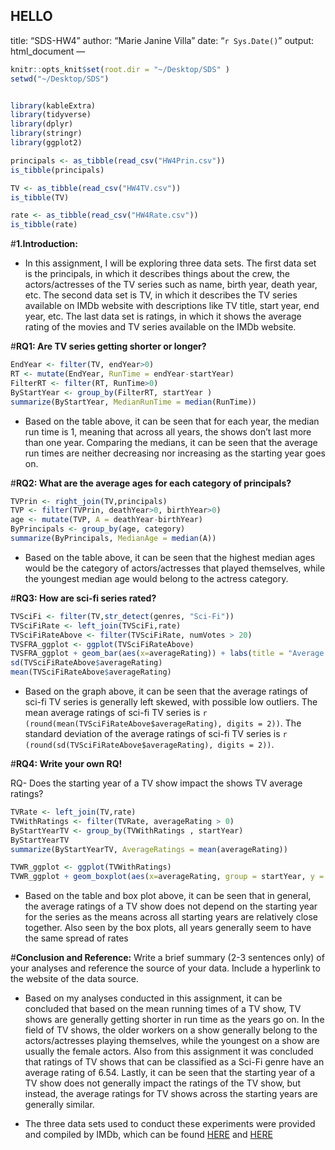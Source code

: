HELLO
---
title: "SDS-HW4"
author: "Marie Janine Villa"
date: "`r Sys.Date()`"
output: html_document
---

```r
knitr::opts_knit$set(root.dir = "~/Desktop/SDS" )
setwd("~/Desktop/SDS")


library(kableExtra)
library(tidyverse)
library(dplyr)
library(stringr)
library(ggplot2)

principals <- as_tibble(read_csv("HW4Prin.csv"))
is_tibble(principals)

TV <- as_tibble(read_csv("HW4TV.csv"))
is_tibble(TV)

rate <- as_tibble(read_csv("HW4Rate.csv"))
is_tibble(rate)

```

#**1.Introduction:**

  - In this assignment, I will be exploring three data sets. The first data set is the principals, in which it describes things about the crew, the actors/actresses of the TV series such as name, birth year, death year, etc. The second data set is TV, in which it describes the TV series available on IMDb website with descriptions like TV title, start year, end year, etc. The last data set is ratings, in which it shows the average rating of the movies and TV series available on the IMDb website. 
  
  
#**RQ1: Are TV series getting shorter or longer?**


```r
EndYear <- filter(TV, endYear>0)
RT <- mutate(EndYear, RunTime = endYear-startYear)
FilterRT <- filter(RT, RunTime>0)
ByStartYear <- group_by(FilterRT, startYear )
summarize(ByStartYear, MedianRunTime = median(RunTime))
```
  - Based on the table above, it can be seen that for each year, the median run time is 1, meaning that across all years, the shows don't last more than one year. Comparing the medians, it can be seen that the average run times are neither decreasing nor increasing as the starting year goes on. 


#**RQ2: What are the average ages for each category of principals?**

```r
TVPrin <- right_join(TV,principals)
TVP <- filter(TVPrin, deathYear>0, birthYear>0)
age <- mutate(TVP, A = deathYear-birthYear)
ByPrincipals <- group_by(age, category)
summarize(ByPrincipals, MedianAge = median(A))
```
  - Based on the table above, it can be seen that the highest median ages would be the category of actors/actresses that played themselves, while the youngest median age would belong to the actress category.


#**RQ3: How are sci-fi series rated?**

```r
TVSciFi <- filter(TV,str_detect(genres, "Sci-Fi"))
TVSciFiRate <- left_join(TVSciFi,rate)
TVSciFiRateAbove <- filter(TVSciFiRate, numVotes > 20)
TVSFRA_ggplot <- ggplot(TVSciFiRateAbove)
TVSFRA_ggplot + geom_bar(aes(x=averageRating)) + labs(title = "Average Ratings for Sci-Fi TV series", x = "Ratings", y = "Count" )
sd(TVSciFiRateAbove$averageRating)
mean(TVSciFiRateAbove$averageRating)
```

  - Based on the graph above, it can be seen that the average ratings of sci-fi TV series is generally left skewed, with possible low outliers. The mean average ratings of sci-fi TV series is `r (round(mean(TVSciFiRateAbove$averageRating), digits = 2))`. The standard deviation of the average ratings of sci-fi TV series is `r (round(sd(TVSciFiRateAbove$averageRating), digits = 2))`.


#**RQ4: Write your own RQ!**

RQ- Does the starting year of a TV show impact the shows TV average ratings?

```r
TVRate <- left_join(TV,rate)
TVWithRatings <- filter(TVRate, averageRating > 0)
ByStartYearTV <- group_by(TVWithRatings , startYear)
ByStartYearTV
summarize(ByStartYearTV, AverageRatings = mean(averageRating))

TVWR_ggplot <- ggplot(TVWithRatings)
TVWR_ggplot + geom_boxplot(aes(x=averageRating, group = startYear, y = startYear)) + labs(title = "Average Ratings for TV series by starting year" )

```

- Based on the table and box plot above, it can be seen that in general, the average ratings of a TV show does not depend on the starting year for the series as the means across all starting years are relatively close together. Also seen by the box plots, all years generally seem to have the same spread of rates 


#**Conclusion and Reference:**
Write a brief summary (2-3 sentences only) of your analyses and reference the source of your data. Include a hyperlink to the website of the data source.

  - Based on my analyses conducted in this assignment, it can be concluded that based on the mean running times of a TV show, TV shows are generally getting shorter in run time as the years go on. In the field of TV shows, the older workers on a show generally belong to the actors/actresses playing themselves, while the youngest on a show are usually the female actors. Also from this assignment it was concluded that ratings of TV shows that can be classified as a Sci-Fi genre have an average rating of 6.54. Lastly, it can be seen that the starting year of a TV show does not generally impact the ratings of the TV show, but instead, the average ratings for TV shows across the starting years are generally similar. 
  
  - The three data sets used to conduct these experiments were provided and compiled by IMDb, which can be found [HERE](https://www.imdb.com/) and [HERE](https://developer.imdb.com/non-commercial-datasets/)
